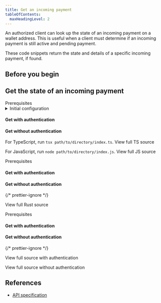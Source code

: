 ```yaml
---
title: Get an incoming payment
tableOfContents:
  maxHeadingLevel: 2
---
```



An authorized client can look up the state of an incoming payment on a wallet address. This is useful when a client must determine if an incoming payment is still active and pending payment.

These code snippets return the state and details of a specific incoming payment, if found.

## Before you begin

<Begin />

## Get the state of an incoming payment

<Tabs>
<TabItem label='TypeScript/JavaScript' icon='seti:javascript'>
<LinkButton href="https://github.com/interledger/open-payments-snippets/blob/main/README.md#prerequisites" target="_blank" icon="external" iconPlacement="start">Prerequisites</LinkButton>

<details>
  <summary>Initial configuration</summary>
  <Ts />
</details>

<TsImport />

#### Get with authentication

<ChunkedSnippet
  source='incoming-payment/incoming-payment-get.ts'
  l='node'
  chunk='3'
/>

#### Get without authentication

<ChunkedSnippet
  source='https://raw.githubusercontent.com/interledger/open-payments-snippets/refs/heads/main/incoming-payment/incoming-payment-get-public.ts'
  chunk='3'
/>

<ChunkedSnippet
  source='incoming-payment/incoming-payment-get.ts'
  l='node'
  chunk='4'
/>

For TypeScript, run `tsx path/to/directory/index.ts`. <LinkOut href='https://github.com/interledger/open-payments/blob/main/snippets/node/incoming-payment/incoming-payment-get.ts'>View full TS source</LinkOut>

For JavaScript, run `node path/to/directory/index.js`. <LinkOut href='https://github.com/interledger/open-payments/blob/main/snippets/node/incoming-payment/incoming-payment-get.js'>View full JS source</LinkOut>

</TabItem>
<TabItem label="Rust" icon='seti:rust'>
<LinkButton href="https://github.com/interledger/open-payments-rust/tree/main/src/snippets" target="_blank" icon="external" iconPlacement="start">Prerequisites</LinkButton>

<ChunkedSnippet
  source='incoming-payment/incoming-payment-get.rs'
  l='rust'
  chunk='1'
/>

<ChunkedSnippet
  source='incoming-payment/incoming-payment-get.rs'
  l='rust'
  chunk='2'
/>

#### Get with authentication

<ChunkedSnippet
  source='incoming-payment/incoming-payment-get.rs'
  l='rust'
  chunk='3'
/>

<ChunkedSnippet
  source='incoming-payment/incoming-payment-get.rs'
  l='rust'
  chunk='4'
/>

#### Get without authentication

<ChunkedSnippet
  source='incoming-payment/incoming-payment-get-public.rs'
  l='rust'
  chunk='3'
/>

<ChunkedSnippet
  source='incoming-payment/incoming-payment-get-public.rs'
  l='rust'
  chunk='4'
/>

{/* prettier-ignore */}
<p><LinkOut href='https://github.com/interledger/open-payments/blob/main/snippets/rust/incoming-payment/incoming-payment-get.rs'>View full Rust source</LinkOut></p>

</TabItem>
<TabItem label="PHP" icon='seti:php'>
<LinkButton href="https://github.com/interledger/open-payments-php-snippets/blob/main/README.md#prerequisites" target="_blank" icon="external" iconPlacement="start">Prerequisites</LinkButton>

<PhpImport />

#### Get with authentication

<ChunkedSnippet
  source='https://raw.githubusercontent.com/interledger/open-payments-php-snippets/refs/heads/main/src/Command/IncomingPayment/IncomingPaymentGet.php'
  chunk='3'
/>

#### Get without authentication

<ChunkedSnippet
  source='https://raw.githubusercontent.com/interledger/open-payments-php-snippets/refs/heads/main/src/Command/IncomingPayment/PublicIncomingPaymentGet.php'
  chunk='3'
/>

<ChunkedSnippet
  source='https://raw.githubusercontent.com/interledger/open-payments-php-snippets/refs/heads/main/src/Command/IncomingPayment/IncomingPaymentGet.php'
  chunk='4'
/>
{/* prettier-ignore */}
<p><LinkOut href='https://github.com/interledger/open-payments-php-snippets/blob/main/src/Command/IncomingPayment/IncomingPaymentGet.php'>View full source with authentication</LinkOut></p>
<p><LinkOut href='https://github.com/interledger/open-payments-php-snippets/blob/main/src/Command/IncomingPayment/PublicIncomingPaymentGet.php'>View full source without authentication</LinkOut></p>
</TabItem>
</Tabs>

## References

- [API specification](/apis/resource-server/operations/get-incoming-payment)
